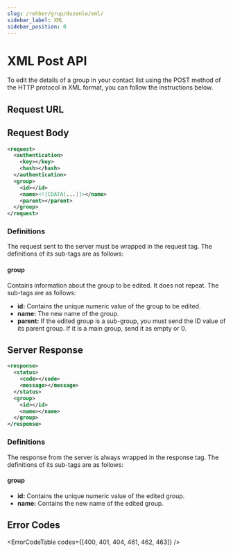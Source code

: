 ```yaml
---
slug: /rehber/grup/duzenle/xml/
sidebar_label: XML
sidebar_position: 0
---
```



# XML Post API
<AccessWarning />
To edit the details of a group in your contact list using the POST method of the HTTP protocol in XML format, you can follow the instructions below.

## Request URL

<RequestURL type="POST" url="https://api.iletimerkezi.com/v1/edit-group" />

## Request Body

```xml
<request>
  <authentication>
    <key></key>
    <hash></hash>
  </authentication>
  <group>
    <id></id>
    <name><![CDATA[...]]></name>
    <parent></parent>
  </group>
</request>
```

### Definitions

The request sent to the server must be wrapped in the <Badge>request</Badge> tag. The definitions of its sub-tags are as follows:

<AccessDescription />

#### group
Contains information about the group to be edited. It does not repeat. The sub-tags are as follows:

+ **id:** Contains the unique numeric value of the group to be edited.
+ **name:** The new name of the group.
+ **parent:** If the edited group is a sub-group, you must send the ID value of its parent group. If it is a main group, send it as empty or 0.

## Server Response

```xml
<response>
  <status>
    <code></code>
    <message></message>
  </status>
  <group>
    <id></id>
    <name></name>
  </group>
</response>
```

### Definitions

The response from the server is always wrapped in the <Badge>response</Badge> tag. The definitions of its sub-tags are as follows:

<ResponseStatus />

#### group

+ **id:** Contains the unique numeric value of the edited group.
+ **name:** Contains the new name of the edited group.

## Error Codes

<ErrorCodeTable codes={[400, 401, 404, 461, 462, 463]} />